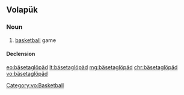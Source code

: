 ==Volapük==

===Noun===
{{vo-noun}}

# [[basketball]] game

====Declension====
{{vo-decl-noun}}

[[Category:vo:Basketball]]

[[eo:bäsetaglöpäd]]
[[lt:bäsetaglöpäd]]
[[mg:bäsetaglöpäd]]
[[chr:bäsetaglöpäd]]
[[vo:bäsetaglöpäd]]
